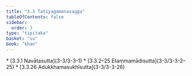 ```yaml
---
title: "3.3 Tatiyagamanavagga"
tableOfContents: false
sidebar:
  order: 3
type: "tipitaka"
basket: "su"
book: "khan"
---
```



<DynamicBreadcrumb />



<TableOfContents book="khan" section="3.3">
* [3.3.1 Navātasutta](3-3/3-3-1)
* [3.3.2–25 Etaṃmamādisutta](3-3/3-3-2–25)
* [3.3.26 Adukkhamasukhīsutta](3-3/3-3-26)
</TableOfContents>